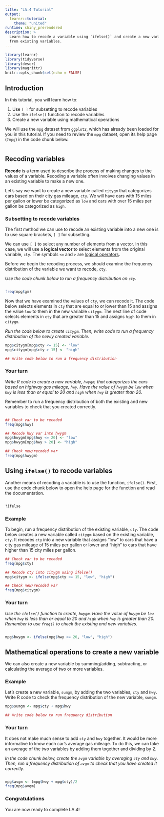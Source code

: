 ```yaml
---
title: "LA.4 Tutorial"
output:
  learnr::tutorial:
    theme: "united"
runtime: shiny_prerendered
description: >
  Learn how to recode a variable using `ifelse()` and create a new variable
  from existing variables.
---
```


```r
library(learnr)
library(tidyverse)
library(descr)
library(magrittr)
knitr::opts_chunk$set(echo = FALSE)
```

## Introduction
In this tutorial, you will learn how to:

1. Use `[ ]` for subsetting to recode variables
2. Use the `ifelse()` function to recode variables
3. Create a new variable using mathematical operations

We will use the `mpg` dataset from `ggplot2`, which has already been loaded for you in this tutorial. If you need to review the `mpg` dataset, open its help page (`?mpg`) in the code chunk below.

```r

```


## Recoding variables
**Recode** is a term used to describe the process of making changes to the values of a variable. Recoding a variable often involves changing values in an existing variable to make a new one.

Let's say we want to create a new variable called `citygm` that categorizes cars based on their city gas mileage, `cty`. We will have cars with 15 miles per gallon or lower be categorized as `low` and cars with over 15 miles per gallon be categorized as `high`.

### Subsetting to recode variables
The first method we can use to recode an existing variable into a new one is to use square brackets, `[ ]` for subsetting.

We can use `[ ]` to select any number of elements from a vector. In this case, we will use a **logical vector** to select elements from the original variable, `cty`. The symbols `<=` and `>` are [logical operators](https://sarakyeo.github.io/COMM-3710-bookdown/docs/start.html#logical-operators).

Before we begin the recoding process, we should examine the frequency distribution of the variable we want to recode, `cty`.

*Use the code chunk below to run a frequency distribution on `cty`.*

```r

```

```r
freq(mpg$gm)
```

Now that we have examined the values of `cty`, we can recode it. The code below selects elements in `cty` that are equal to or lower than 15 and assigns the value `low` to them in the new variable `citygm`. The next line of code selects elements in `cty` that are greater than 15 and assigns `high` to them in `citygm`.

*Run the code below to create `citygm`. Then, write code to run a frequency distribution of the newly created variable.*

```r
mpg$citygm[mpg$cty <= 15] <- "low"
mpg$citygm[mpg$cty > 15] <- "high"

## Write code below to run a frequency distribution

```

### Your turn
*Write R code to create a new variable, `hwygm`, that categorizes the cars based on highway gas mileage, `hwy`. Have the value of `hwygm` be `low` when `hwy` is less than or equal to 20 and `high` when `hwy` is greater than 20.*

Remember to run a frequency distribution of both the existing and new variables to check that you created correctly.

```r

```

```r
## Check var to be recoded
freq(mpg$hwy)

## Recode hwy var into hwygm
mpg$hwygm[mpg$hwy <= 20] <- "low"
mpg$hwygm[mpg$hwy > 20] <- "high"

## Check new/recoded var
freq(mpg$hwygm)
```


## Using `ifelse()` to recode variables
Another means of recoding a variable is to use the function, `ifelse()`. First, use the code chunk below to open the help page for the function and read the documentation.

```r

```

```r
?ifelse
```

### Example
To begin, run a frequency distribution of the existing variable, `cty`.
The code below creates a new variable called `citygm` based on the existing variable, `cty`. It recodes `cty` into a new variable that assigns "low" to cars that have a city gas mileage of 15 miles per gallon or lower and "high" to cars that have higher than 15 city miles per gallon.

```r
## Check var to be recoded
freq(mpg$cty)

## Recode cty into citygm using ifelse()
mpg$citygm <- ifelse(mpg$cty <= 15, "low", "high")

## Check new/recoded var
freq(mpg$citygm)
```

### Your turn
*Use the `ifelse()` function to create, `hwygm`. Have the value of `hwygm` be `low` when `hwy` is less than or equal to 20 and `high` when `hwy` is greater than 20. Remember to use `freq()` to check the existing and new variables.*

```r

```

```r
mpg$hwygm <- ifelse(mpg$hwy <= 20, "low", "high")
```


## Mathematical operations to create a new variable
We can also create a new variable by summing/adding, subtracting, or calculating the average of two or more variables.

### Example
Let's create a new variable, `sumgm`, by adding the two variables, `cty` and `hwy`. Write R code to check the frequency distribution of the new variable, `sumgm`.

```r
mpg$sumgm <- mpg$cty + mpg$hwy

## Write code below to run frequency distribution

```

### Your turn
It does not make much sense to add `cty` and `hwy` together. It would be more informative to know each car's average gas mileage. To do this, we can take an average of the two variables by adding them together and dividing by 2.

*In the code chunk below, create the `avgm` variable by averaging `cty` and `hwy`. Then, run a frequency distribution of `avgm` to check that you have created it correctly.*

```e

```

```r
mpg$avgm <- (mpg$hwy + mpg$cty)/2
freq(mpg$avgm)
```

### Congratulations
You are now ready to complete LA.4!
